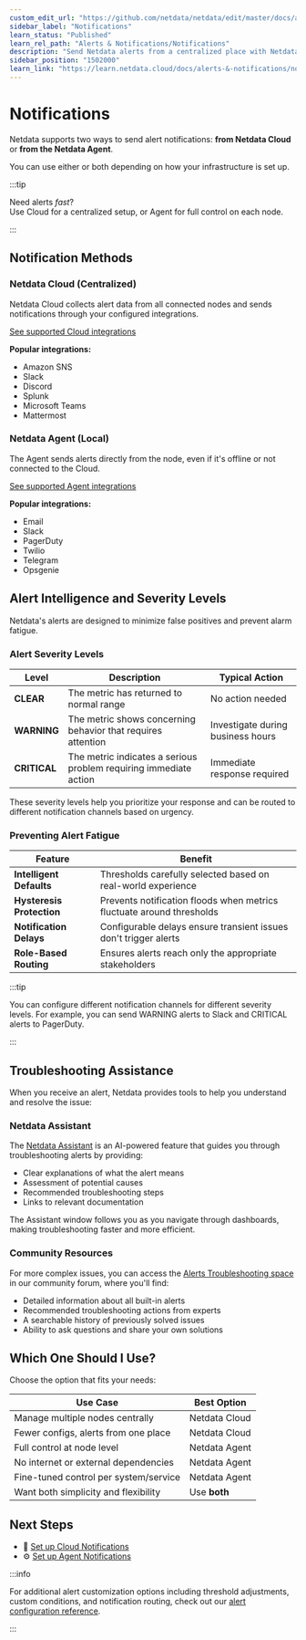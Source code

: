 ```yaml
---
custom_edit_url: "https://github.com/netdata/netdata/edit/master/docs/alerts-and-notifications/notifications/README.md"
sidebar_label: "Notifications"
learn_status: "Published"
learn_rel_path: "Alerts & Notifications/Notifications"
description: "Send Netdata alerts from a centralized place with Netdata Cloud, or configure nodes individually, to enable incident response and faster resolution."
sidebar_position: "1502000"
learn_link: "https://learn.netdata.cloud/docs/alerts-&-notifications/notifications"
---
```


# Notifications

Netdata supports two ways to send alert notifications: **from Netdata Cloud** or **from the Netdata Agent**.

You can use either or both depending on how your infrastructure is set up.

:::tip

Need alerts *fast*?  
Use Cloud for a centralized setup, or Agent for full control on each node.

:::

## Notification Methods

### Netdata Cloud (Centralized)

Netdata Cloud collects alert data from all connected nodes and sends notifications through your configured integrations.

[See supported Cloud integrations](https://learn.netdata.cloud/docs/alerts-&-notifications/notifications/centralized-cloud-notifications)

**Popular integrations:**

- Amazon SNS
- Slack
- Discord
- Splunk
- Microsoft Teams
- Mattermost

### Netdata Agent (Local)

The Agent sends alerts directly from the node, even if it's offline or not connected to the Cloud.

[See supported Agent integrations](https://learn.netdata.cloud/docs/alerts-&-notifications/notifications/agent-dispatched-notifications)

**Popular integrations:**

- Email
- Slack
- PagerDuty
- Twilio
- Telegram
- Opsgenie

## Alert Intelligence and Severity Levels

Netdata's alerts are designed to minimize false positives and prevent alarm fatigue.

### Alert Severity Levels

| Level        | Description                                                       | Typical Action                    |
|--------------|-------------------------------------------------------------------|-----------------------------------|
| **CLEAR**    | The metric has returned to normal range                           | No action needed                  |
| **WARNING**  | The metric shows concerning behavior that requires attention      | Investigate during business hours |
| **CRITICAL** | The metric indicates a serious problem requiring immediate action | Immediate response required       |

These severity levels help you prioritize your response and can be routed to different notification channels based on urgency.

### Preventing Alert Fatigue

| Feature                   | Benefit                                                               |
|---------------------------|-----------------------------------------------------------------------|
| **Intelligent Defaults**  | Thresholds carefully selected based on real-world experience          |
| **Hysteresis Protection** | Prevents notification floods when metrics fluctuate around thresholds |
| **Notification Delays**   | Configurable delays ensure transient issues don't trigger alerts      |
| **Role-Based Routing**    | Ensures alerts reach only the appropriate stakeholders                |

:::tip

You can configure different notification channels for different severity levels. For example, you can send WARNING alerts to Slack and CRITICAL alerts to PagerDuty.

:::

## Troubleshooting Assistance

When you receive an alert, Netdata provides tools to help you understand and resolve the issue:

### Netdata Assistant

The [Netdata Assistant](https://learn.netdata.cloud/docs/machine-learning-and-anomaly-detection/ai-powered-troubleshooting-assistant) is an AI-powered feature that guides you through troubleshooting alerts by providing:

- Clear explanations of what the alert means
- Assessment of potential causes
- Recommended troubleshooting steps
- Links to relevant documentation

The Assistant window follows you as you navigate through dashboards, making troubleshooting faster and more efficient.

### Community Resources

For more complex issues, you can access the [Alerts Troubleshooting space](https://community.netdata.cloud/c/alerts/28) in our community forum, where you'll find:

- Detailed information about all built-in alerts
- Recommended troubleshooting actions from experts
- A searchable history of previously solved issues
- Ability to ask questions and share your own solutions

## Which One Should I Use?

Choose the option that fits your needs:

| Use Case                              | Best Option   |
|---------------------------------------|---------------|
| Manage multiple nodes centrally       | Netdata Cloud |
| Fewer configs, alerts from one place  | Netdata Cloud |
| Full control at node level            | Netdata Agent |
| No internet or external dependencies  | Netdata Agent |
| Fine-tuned control per system/service | Netdata Agent |
| Want both simplicity and flexibility  | Use **both**  |

## Next Steps

- 🔧 [Set up Cloud Notifications](/docs/alerts-&-notifications/notifications/centralized-cloud-notifications/centralized-cloud-notifications-reference)
- ⚙️ [Set up Agent Notifications](/docs/alerts-&-notifications/notifications/agent-dispatched-notifications/agent-notifications-reference)

:::info

For additional alert customization options including threshold adjustments, custom conditions, and notification routing, check out our [alert configuration reference](https://learn.netdata.cloud/docs/alerts-&-notifications/alert-configuration-reference).

:::
